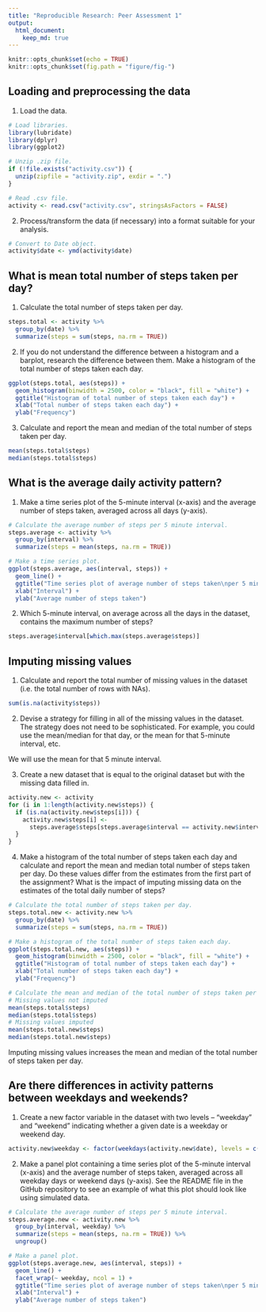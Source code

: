 ```yaml
---
title: "Reproducible Research: Peer Assessment 1"
output: 
  html_document: 
    keep_md: true
---
```


```r
knitr::opts_chunk$set(echo = TRUE)
knitr::opts_chunk$set(fig.path = "figure/fig-")
```

## Loading and preprocessing the data

1. Load the data.

```r
# Load libraries.
library(lubridate)
library(dplyr)
library(ggplot2)

# Unzip .zip file.
if (!file.exists("activity.csv")) {
  unzip(zipfile = "activity.zip", exdir = ".")
}

# Read .csv file.
activity <- read.csv("activity.csv", stringsAsFactors = FALSE)
```

2. Process/transform the data (if necessary) into a format suitable for your analysis.

```r
# Convert to Date object.
activity$date <- ymd(activity$date)
```

## What is mean total number of steps taken per day?

1. Calculate the total number of steps taken per day.

```r
steps.total <- activity %>% 
  group_by(date) %>%
  summarize(steps = sum(steps, na.rm = TRUE))
```

2. If you do not understand the difference between a histogram and a barplot, research the difference between them. Make a histogram of the total number of steps taken each day.

```r
ggplot(steps.total, aes(steps)) +
  geom_histogram(binwidth = 2500, color = "black", fill = "white") + 
  ggtitle("Histogram of total number of steps taken each day") +
  xlab("Total number of steps taken each day") +
  ylab("Frequency")
```

3. Calculate and report the mean and median of the total number of steps taken per day.

```r
mean(steps.total$steps)
median(steps.total$steps)
```

## What is the average daily activity pattern?

1. Make a time series plot  of the 5-minute interval (x-axis) and the average number of steps taken, averaged across all days (y-axis).

```r
# Calculate the average number of steps per 5 minute interval.
steps.average <- activity %>% 
  group_by(interval) %>%
  summarize(steps = mean(steps, na.rm = TRUE))

# Make a time series plot.
ggplot(steps.average, aes(interval, steps)) +
  geom_line() + 
  ggtitle("Time series plot of average number of steps taken\nper 5 minute interval") +
  xlab("Interval") +
  ylab("Average number of steps taken")
```

2. Which 5-minute interval, on average across all the days in the dataset, contains the maximum number of steps?

```r
steps.average$interval[which.max(steps.average$steps)]
```

## Imputing missing values

1. Calculate and report the total number of missing values in the dataset (i.e. the total number of rows with NAs).

```r
sum(is.na(activity$steps))
```

2. Devise a strategy for filling in all of the missing values in the dataset. The strategy does not need to be sophisticated. For example, you could use the mean/median for that day, or the mean for that 5-minute interval, etc.

We will use the mean for that 5 minute interval.  

3. Create a new dataset that is equal to the original dataset but with the missing data filled in.

```r
activity.new <- activity
for (i in 1:length(activity.new$steps)) {
  if (is.na(activity.new$steps[i])) {
    activity.new$steps[i] <- 
      steps.average$steps[steps.average$interval == activity.new$interval[i]]
  }
}
```

4. Make a histogram of the total number of steps taken each day and calculate and report the mean and median total number of steps taken per day. Do these values differ from the estimates from the first part of the assignment? What is the impact of imputing missing data on the estimates of the total daily number of steps?

```r
# Calculate the total number of steps taken per day.
steps.total.new <- activity.new %>% 
  group_by(date) %>%
  summarize(steps = sum(steps, na.rm = TRUE))

# Make a histogram of the total number of steps taken each day.
ggplot(steps.total.new, aes(steps)) +
  geom_histogram(binwidth = 2500, color = "black", fill = "white") + 
  ggtitle("Histogram of total number of steps taken each day") +
  xlab("Total number of steps taken each day") +
  ylab("Frequency")

# Calculate the mean and median of the total number of steps taken per day
# Missing values not imputed
mean(steps.total$steps)
median(steps.total$steps)
# Missing values imputed
mean(steps.total.new$steps)
median(steps.total.new$steps)
```

Imputing missing values increases the mean and median of the total number of steps taken per day.  

## Are there differences in activity patterns between weekdays and weekends?

1. Create a new factor variable in the dataset with two levels – “weekday” and “weekend” indicating whether a given date is a weekday or weekend day.

```r
activity.new$weekday <- factor(weekdays(activity.new$date), levels = c("Monday", "Tuesday", "Wednesday", "Thursday", "Friday", "Saturday", "Sunday"), labels = c("weekday", "weekday", "weekday", "weekday", "weekday", "weekend", "weekend"))
```

2. Make a panel plot containing a time series plot of the 5-minute interval (x-axis) and the average number of steps taken, averaged across all weekday days or weekend days (y-axis). See the README file in the GitHub repository to see an example of what this plot should look like using simulated data.

```r
# Calculate the average number of steps per 5 minute interval.
steps.average.new <- activity.new %>% 
  group_by(interval, weekday) %>%
  summarize(steps = mean(steps, na.rm = TRUE)) %>%
  ungroup()

# Make a panel plot.
ggplot(steps.average.new, aes(interval, steps)) +
  geom_line() + 
  facet_wrap(~ weekday, ncol = 1) +
  ggtitle("Time series plot of average number of steps taken\nper 5 minute interval") +
  xlab("Interval") +
  ylab("Average number of steps taken")
```
